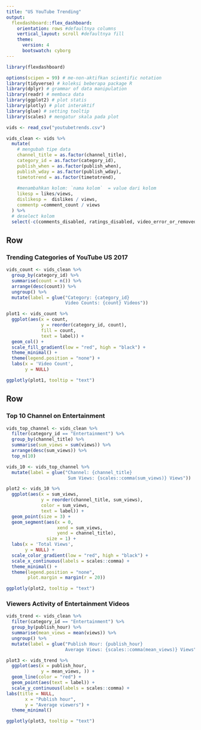 ---
title: "US YouTube Trending"
output: 
  flexdashboard::flex_dashboard:
    orientation: rows #defaultnya columns
    vertical_layout: scroll #defaultnya fill
    theme:
      version: 4
      bootswatch: cyborg
---

```{r setup, include=FALSE}
library(flexdashboard)

options(scipen = 99) # me-non-aktifkan scientific notation
library(tidyverse) # koleksi beberapa package R
library(dplyr) # grammar of data manipulation
library(readr) # membaca data
library(ggplot2) # plot statis
library(plotly) # plot interaktif
library(glue) # setting tooltip
library(scales) # mengatur skala pada plot

vids <- read_csv("youtubetrends.csv")

vids_clean <- vids %>% 
  mutate(
    # mengubah tipe data
    channel_title = as.factor(channel_title),
    category_id = as.factor(category_id),
    publish_when = as.factor(publish_when),
    publish_wday = as.factor(publish_wday),
    timetotrend = as.factor(timetotrend),
    
    #menambahkan kolom: `nama kolom`  = value dari kolom
    likesp = likes/views,
    dislikesp =  dislikes / views,
    commentp =comment_count / views
  ) %>% 
  # deselect kolom
  select(-c(comments_disabled, ratings_disabled, video_error_or_removed))
```

Row
-----------------------------------------------------------------------

### Trending Categories of YouTube US 2017

```{r}
vids_count <- vids_clean %>% 
  group_by(category_id) %>% 
  summarise(count = n()) %>% 
  arrange(desc(count)) %>% 
  ungroup() %>% 
  mutate(label = glue("Category: {category_id}
                      Video Counts: {count} Videos"))

plot1 <- vids_count %>% 
  ggplot(aes(x = count,
             y = reorder(category_id, count), 
             fill = count,
             text = label)) + 
  geom_col() +
  scale_fill_gradient(low = "red", high = "black") +
  theme_minimal() +
  theme(legend.position = "none") +
  labs(x = 'Video Count',
       y = NULL)

ggplotly(plot1, tooltip = "text")
```

Row
-----------------------------------------------------------------------

### Top 10 Channel on Entertainment

```{r}
vids_top_channel <- vids_clean %>% 
  filter(category_id == "Entertainment") %>% 
  group_by(channel_title) %>% 
  summarise(sum_views = sum(views)) %>% 
  arrange(desc(sum_views)) %>% 
  top_n(10)

vids_10 <- vids_top_channel %>% 
  mutate(label = glue("Channel: {channel_title}
                       Sum Views: {scales::comma(sum_views)} Views"))

plot2 <- vids_10 %>% 
  ggplot(aes(x = sum_views,
             y = reorder(channel_title, sum_views),
             color = sum_views,
             text = label)) +
  geom_point(size = 3) +
  geom_segment(aes(x = 0,  
                   xend = sum_views,   
                   yend = channel_title), 
               size = 1) + 
  labs(x = 'Total Views',
       y = NULL) +
  scale_color_gradient(low = "red", high = "black") +
  scale_x_continuous(labels = scales::comma) +
  theme_minimal() +
  theme(legend.position = "none",
        plot.margin = margin(r = 20))

ggplotly(plot2, tooltip = "text")
```

### Viewers Activity of Entertainment Videos

```{r}
vids_trend <- vids_clean %>%
  filter(category_id == "Entertainment") %>% 
  group_by(publish_hour) %>%
  summarise(mean_views = mean(views)) %>%
  ungroup() %>% 
  mutate(label = glue("Publish Hour: {publish_hour}
                      Average Views: {scales::comma(mean_views)} Views"))

plot3 <- vids_trend %>% 
  ggplot(aes(x = publish_hour,
             y = mean_views, )) +
  geom_line(color = "red") +
  geom_point(aes(text = label)) +
  scale_y_continuous(labels = scales::comma) +
labs(title = NULL,
       x = "Publish hour",
       y = "Average viewers") +
  theme_minimal()

ggplotly(plot3, tooltip = "text")
```